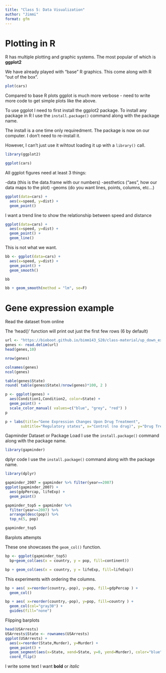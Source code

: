 ```yaml
---
title: "Class 5: Data Visualization"
author: "Jimmi"
format: gfm
---
```


# Plotting in R

R has multiple plotting and graphic systems. The most popular of which is **ggplot2**

We have already played with "base" R graphics. This come along with R "out of the box".

```r
plot(cars)
```

Compared to base R plots ggplot is much more verbose - need to write more code to get simple plots like the above.

To use ggplot I need to first install the ggplot2 package. To install any package in R I use the `install.package()` command along with the package name.

The install is a one time only requiredment. The package is now on our computer. I don't need to re-install it.

However, I can't just use it wihtout loading it up with a `library()` call.

```r
library(ggplot2)
```

```r
ggplot(cars)
```

All ggplot figures need at least 3 things:

-data (this is the data.frame with our numbers)
-aesthetics ("aes", how our data maps to the plot)
-geoms (do you want lines, points, columns, etc...)

```r
ggplot(data=cars) +
  aes(x=speed, y=dist) +
  geom_point()
```

I want a trend line to show the relationship between speed and distance

```r
ggplot(data=cars) +
  aes(x=speed, y=dist) +
  geom_point() +
  geom_line()
```

This is not what we want.


```r
bb <- ggplot(data=cars) +
  aes(x=speed, y=dist) +
  geom_point() +
  geom_smooth()

bb
```

```r
bb + geom_smooth(method = "lm", se=F)
```

# Gene expression example

Read the dataset from online

The 'head()' function will print out just the first few rows (6 by default)
```r
url <- "https://bioboot.github.io/bimm143_S20/class-material/up_down_expression.txt"
genes <- read.delim(url)
head(genes,10)
```

```r
nrow(genes)
```

```r
colnames(genes)
ncol(genes)
```


```r
table(genes$State)
round( table(genes$State)/nrow(genes)*100, 2 )
```

```r
p <- ggplot(genes) +
  aes(Condition1,Condition2, color=State) +
  geom_point() +
  scale_color_manual( values=c("blue", "grey", "red") )
p
```

```r
p + labs(title="Gene Expression Changes Upon Drug Treatment",
       subtitle="Regulatory states", x="Control (no drug)", y="Drug Treatment")
```

Gapminder Dataset or Package Load
I use the `install.package()` command along with the package name.
```r
library(gapminder)
```

dplyr code
I use the `install.package()` command along with the package name.
```r
library(dplyr)
```

```r
gapminder_2007 = gapminder %>% filter(year==2007)
ggplot(gapminder_2007) +
  aes(gdpPercap, lifeExp) +
  geom_point()
```

```r
gapminder_top5 = gapminder %>%
  filter(year==2007) %>%
  arrange(desc(pop)) %>%
  top_n(5, pop)

gapminder_top5
```

Barplots attempts

These one showcases the `geom_col()` function.

```r
bp <- ggplot(gapminder_top5)
  bp+geom_col(aes(x = country, y = pop, fill=continent))
```

```r
bp + geom_col(aes(x = country, y = lifeExp, fill=lifeExp))
```

This experiments with ordering the columns.

```r
bp + aes( x=reorder(country,-pop), y=pop, fill=gdpPercap ) +
  geom_col()
```

```r
bp + aes( x=reorder(country,-pop), y=pop, fill=country ) +
  geom_col(col="gray30") +
  guides(fill="none")
```

Flipping barplots

```r
head(USArrests)
USArrests$State <- rownames(USArrests)
ggplot(USArrests) +
  aes(x=reorder(State,Murder), y=Murder) +
  geom_point() +
  geom_segment(aes(x=State, xend=State, y=0, yend=Murder), color="blue") +
  coord_flip()
```


I write some text I want **bold** or *italic*















